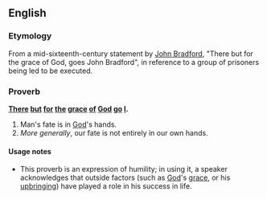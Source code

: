 ==English==

===Etymology===
From a mid-sixteenth-century statement by [[w:John Bradford|John Bradford]], "There but for the grace of God, goes John Bradford", in reference to a group of prisoners being led to be executed.

===Proverb===
'''[[there|There]] [[but]] [[for]] [[the]] [[grace]] [[of]] [[God]] [[go]] [[I]].'''

# Man's fate is in [[God]]'s hands.
# ''More generally'', our fate is not entirely in our own hands.

====Usage notes====
* This proverb is an expression of humility; in using it, a speaker acknowledges that outside factors (such as [[God]]'s [[grace]], or his [[upbringing]]) have played a role in his success in life.
